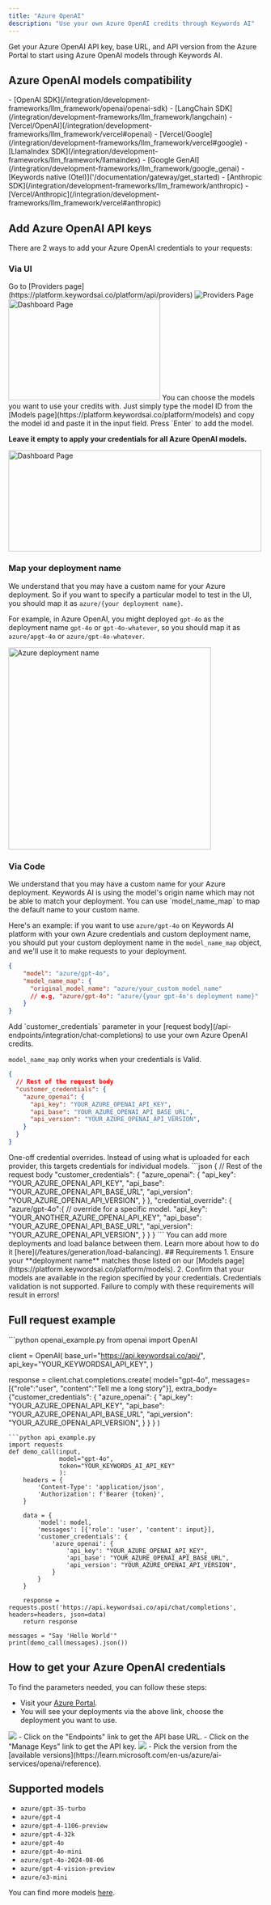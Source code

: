 ```yaml
---
title: "Azure OpenAI"
description: "Use your own Azure OpenAI credits through Keywords AI"
---
```


<CardGroup cols={1}>
  <Card title="Get Azure OpenAI credentials" icon="key" href="https://portal.azure.com/#view/Microsoft_Azure_ProjectOxford/CognitiveServicesHub/~/OpenAI">
    Get your Azure OpenAI API key, base URL, and API version from the Azure Portal to start using Azure OpenAI models through Keywords AI.
  </Card>
</CardGroup>

## Azure OpenAI models compatibility

<AccordionGroup>
  <Accordion title="✅ Supported Frameworks">
    - [OpenAI SDK](/integration/development-frameworks/llm_framework/openai/openai-sdk)
    - [LangChain SDK](/integration/development-frameworks/llm_framework/langchain) 
    - [Vercel/OpenAI](/integration/development-frameworks/llm_framework/vercel#openai)
    - [Vercel/Google](/integration/development-frameworks/llm_framework/vercel#google)
    - [LlamaIndex SDK](/integration/development-frameworks/llm_framework/llamaindex)
    - [Google GenAI](/integration/development-frameworks/llm_framework/google_genai)
    - [Keywords native (Otel)]('/documentation/gateway/get_started)
  </Accordion>
  
  <Accordion title="❌ Unsupported Frameworks">
    - [Anthropic SDK](/integration/development-frameworks/llm_framework/anthropic)
    - [Vercel/Anthropic](/integration/development-frameworks/llm_framework/vercel#anthropic)
  </Accordion>
</AccordionGroup>

## Add Azure OpenAI API keys
There are 2 ways to add your Azure OpenAI credentials to your requests:
### Via UI
<Steps>
<Step title="Go to the Providers page">
Go to [Providers page](https://platform.keywordsai.co/platform/api/providers)
<Frame>
<img src="https://keywordsai-static.s3.us-east-1.amazonaws.com/docs/settings/providers.jpg" alt="Providers Page"/>
</Frame>
</Step>
<Step title="Add your Azure OpenAI credentials.">

<img height="200" width="300"  src="/images/providers/azure.png" alt="Dashboard Page"/>
</Step>
<Step title="(Optional) Choose models you want to use credits">
You can choose the models you want to use your credits with. Just simply type the model ID from the [Models page](https://platform.keywordsai.co/platform/models) and copy the model id and paste it in the input field. Press `Enter` to add the model. 

**Leave it empty to apply your credentials for all Azure OpenAI models.**

<img height="200" width="500"  src="/images/providers/azure_model.png" alt="Dashboard Page"/>
</Step>
</Steps>

### Map your deployment name
We understand that you may have a custom name for your Azure deployment. So if you want to specify a particular model to test in the UI, you should map it as `azure/{your deployment name}`.

For example, in Azure OpenAI, you might deployed `gpt-4o` as the deployment name `gpt-4o` or `gpt-4o-whatever`, so you should map it as `azure/apgt-4o` or `azure/gpt-4o-whatever`.

<img width="400" src="https://keywordsai-static.s3.us-east-1.amazonaws.com/docs/Integrations/azure-mapping.png" alt="Azure deployment name" />


### Via Code
<Steps>

<Step title="Map your deployment name"> 
We understand that you may have a custom name for your Azure deployment. Keywords AI is using the model's origin name which may not be able to match your deployment. You can use `model_name_map` to map the default name to your custom name. 

Here's an example: if you want to use `azure/gpt-4o` on Keywords AI platform with your own Azure credentials and custom deployment name, you should put your custom deployment name in the `model_name_map` object, and we'll use it to make requests to your deployment.
```json
{
    "model": "azure/gpt-4o",
    "model_name_map": {
      "original_model_name": "azure/your_custom_model_name"
      // e.g, "azure/gpt-4o": "azure/{your gpt-4o's deployment name}"
    }
}
```
</Step>

<Step title="Add your own credentials"> 
Add `customer_credentials` parameter in your [request body](/api-endpoints/integration/chat-completions) to use your own Azure OpenAI credits.

<Note>`model_name_map` only works when your credentials is Valid.</Note>
```json
{
  // Rest of the request body
  "customer_credentials": {
    "azure_openai": {
      "api_key": "YOUR_AZURE_OPENAI_API_KEY",
      "api_base": "YOUR_AZURE_OPENAI_API_BASE_URL",
      "api_version": "YOUR_AZURE_OPENAI_API_VERSION",
    }
  }
}
```
</Step>

<Step title="Override credentials for a particular model. (Optional)">
One-off credential overrides. Instead of using what is uploaded for each provider, this targets credentials for individual models.
```json
{
  // Rest of the request body
  "customer_credentials": {
    "azure_openai": {
      "api_key": "YOUR_AZURE_OPENAI_API_KEY",
      "api_base": "YOUR_AZURE_OPENAI_API_BASE_URL",
      "api_version": "YOUR_AZURE_OPENAI_API_VERSION",
    }
  },
  "credential_override": {
    "azure/gpt-4o":{ // override for a specific model.
      "api_key": "YOUR_ANOTHER_AZURE_OPENAI_API_KEY",
      "api_base": "YOUR_AZURE_OPENAI_API_BASE_URL",
      "api_version": "YOUR_AZURE_OPENAI_API_VERSION",
    }
  }
}
```

</Step>

<Step title="Add more deployments and load balance between them (Optional)">
You can add more deployments and load balance between them. Learn more about how to do it [here](/features/generation/load-balancing).

</Step>

</Steps>
## Requirements
1. Ensure your **deployment name** matches those listed on our [Models page](https://platform.keywordsai.co/platform/models).
2. Confirm that your models are available in the region specified by your credentials.
<Warning>Credentials validation is not supported. Failure to comply with these requirements will result in errors!</Warning>

## Full request example
<Accordion title="Example">
<CodeGroup>
```python openai_example.py
from openai import OpenAI

client = OpenAI(
    base_url="https://api.keywordsai.co/api/",
    api_key="YOUR_KEYWORDSAI_API_KEY",
)

response = client.chat.completions.create(
    model="gpt-4o",
    messages=[{"role":"user", "content":"Tell me a long story"}],
    extra_body={"customer_credentials": {
                  "azure_openai": {
                      "api_key": "YOUR_AZURE_OPENAI_API_KEY",
                      "api_base": "YOUR_AZURE_OPENAI_API_BASE_URL",
                      "api_version": "YOUR_AZURE_OPENAI_API_VERSION",
                  }
                }
              }
)
```
```python api_example.py
import requests
def demo_call(input, 
              model="gpt-4o",
              token="YOUR_KEYWORDS_AI_API_KEY"
              ):
    headers = {
        'Content-Type': 'application/json',
        'Authorization': f'Bearer {token}',
    }

    data = {
        'model': model,
        'messages': [{'role': 'user', 'content': input}],
        'customer_credentials': {
            'azure_openai': {
                'api_key': "YOUR_AZURE_OPENAI_API_KEY",
                'api_base': "YOUR_AZURE_OPENAI_API_BASE_URL",
                'api_version': "YOUR_AZURE_OPENAI_API_VERSION",
            }
        }
    }

    response = requests.post('https://api.keywordsai.co/api/chat/completions', headers=headers, json=data)
    return response

messages = "Say 'Hello World'"
print(demo_call(messages).json())
```
</CodeGroup>
</Accordion>


## How to get your Azure OpenAI credentials

To find the parameters needed, you can follow these steps:
- Visit your [Azure Portal](https://portal.azure.com/#view/Microsoft_Azure_ProjectOxford/CognitiveServicesHub/~/OpenAI).
- You will see your deployments via the above link, choose the deployment you want to use.
<img src="/images/providers/azure/blurred-azure-portal.png"/>
- Click on the "Endpoints" link to get the API base URL.
- Click on the "Manage Keys" link to get the API key.
<img src="/images/providers/azure/blurred-azure-endpoint.png"/>
- Pick the version from the [available versions](https://learn.microsoft.com/en-us/azure/ai-services/openai/reference).


## Supported models

- `azure/gpt-35-turbo`
- `azure/gpt-4`
- `azure/gpt-4-1106-preview`
- `azure/gpt-4-32k`
- `azure/gpt-4o`
- `azure/gpt-4o-mini`
- `azure/gpt-4o-2024-08-06`
- `azure/gpt-4-vision-preview`
- `azure/o3-mini`

You can find more models [here](https://platform.keywordsai.co/platform/models).